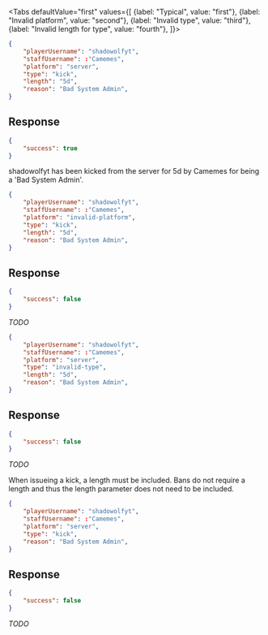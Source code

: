 <Tabs
    defaultValue="first"
    values={[
        {label: "Typical", value: "first"},
        {label: "Invalid platform", value: "second"},
        {label: "Invalid type", value: "third"},
        {label: "Invalid length for type", value: "fourth"},
    ]}>
<TabItem value="first">

```json
{
    "playerUsername": "shadowolfyt",
    "staffUsername": :"Camemes",
    "platform": "server",
    "type": "kick",
    "length": "5d",
    "reason": "Bad System Admin",
}
```

## Response

```json
{
    "success": true
}
```

shadowolfyt has been kicked from the server for 5d by Camemes for being a 'Bad
System Admin'.

</TabItem>
<TabItem value="second">

```json
{
    "playerUsername": "shadowolfyt",
    "staffUsername": :"Camemes",
    "platform": "invalid-platform",
    "type": "kick",
    "length": "5d",
    "reason": "Bad System Admin",
}
```

## Response

```json
{
    "success": false
}
```

*TODO*

</TabItem>
<TabItem value="third">

```json
{
    "playerUsername": "shadowolfyt",
    "staffUsername": :"Camemes",
    "platform": "server",
    "type": "invalid-type",
    "length": "5d",
    "reason": "Bad System Admin",
}
```

## Response

```json
{
    "success": false
}
```

*TODO*

</TabItem>
<TabItem value="fourth">

When issueing a kick, a length must be included. Bans do not require a length
and thus the length parameter does not need to be included.

```json
{
    "playerUsername": "shadowolfyt",
    "staffUsername": :"Camemes",
    "platform": "server",
    "type": "kick",
    "reason": "Bad System Admin",
}
```

## Response

```json
{
    "success": false
}
```

*TODO*

</TabItem>
</Tabs>

